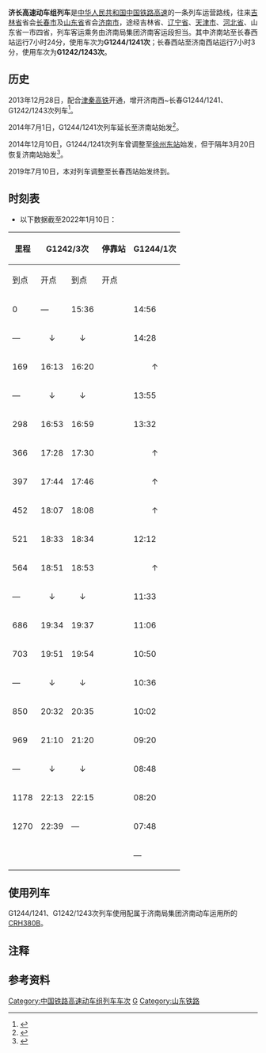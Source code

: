 {{Infobox CHNTrain
| 国铁列车     = 济长高速动车组列车
| name_bgcolor = #0033c9
| 开行      = 2013年12月28日
| 铁路局    = [[济南局集团|济南局集团]]
| 客运段    = 济南客运段
| 等级      = [[高速动车组列车|高速动车组列车]]
| 曾用车次   = 
| 目前车次   = G1244/1241、G1242/1243次
| 运行区间   = [[济南站|济南站]] → [[长春西站|长春西站]]（G1244/1241次）<br />[[长春西站|长春西站]] → [[济南西站|济南西站]]（G1242/1243次）
| 途径线路   = [[京哈客运专线|京哈客运专线]]、[[京哈铁路|京哈铁路]]、[[津秦高速铁路|津秦高速铁路]]、[[京沪高速铁路|京沪高速铁路]]
| 发车时间   = 济南站：07:32（G1244/1241次）<br />长春西站：15:36（G1242/1243次）
| 终到时间   = 长春西站：14:56（G1244/1241次）<br />济南西站：22:39（G1242/1243次）
| 全程时间   = 7小时24分（G1244/1241次）<br />7小时3分（G1242/1243次）
| 停靠 = [[沈阳北站|沈阳北站]]、[[天津西站|天津西站]]等
| 车体  = [[和谐号CRH380B型电力动车组|CRH380B]]
}} 

'''济长高速动车组列车'''是[[中华人民共和国|中华人民共和国]][[中国铁路高速|中国铁路高速]]的一条列车运营路线，往来[[吉林省|吉林省]]省会[[长春市|长春市]]{{注|本对列车逢冬季临时调整至沈阳北站始发终到}}及[[山东省|山东省]]省会[[济南市|济南市]]，途经吉林省、[[辽宁省|辽宁省]]、[[天津市|天津市]]、[[河北省|河北省]]、山东省一市四省，列车客运乘务由济南局集团济南客运段担当。其中济南站至长春西站运行7小时24分，使用车次为'''G1244/1241次'''；长春西站至济南西站运行7小时3分，使用车次为'''G1242/1243次'''。

==历史==
2013年12月28日，配合[[津秦高速铁路|津秦高铁]]开通，增开济南西~长春G1244/1241、G1242/1243次列车<ref>{{cite web |title=北京铁路局12月28日起实施新列车运行图 |url=https://news.qq.com/a/20131216/009836.htm |website=腾讯网 |accessdate=2013-12-16 |archive-date=2021-10-19 |archive-url=https://web.archive.org/web/20211019143206/https://news.qq.com/a/20131216/009836.htm |dead-url=no }}</ref>。

2014年7月1日，G1244/1241次列车延长至济南站始发<ref>{{cite web |title=长春到乌鲁木齐有直通列车了 |url=http://roll.sohu.com/20140610/n400630294.shtml |website=搜狐 |accessdate=2014-06-10 |archive-date=2021-10-26 |archive-url=https://web.archive.org/web/20211026165942/http://roll.sohu.com/20140610/n400630294.shtml |dead-url=no }}</ref>。

2014年12月10日，G1244/1241次列车曾调整至[[徐州东站|徐州东站]]始发，但于隔年3月20日恢复济南站始发<ref>{{cite web |title=3月20日起部分火车票停售 烟台至成都车次调整 |url=http://www.jiaodong.net/news/system/2015/01/28/012574521.shtml |website=胶东在线 |accessdate=2015-01-28 |archive-date=2018-10-04 |archive-url=https://web.archive.org/web/20181004185714/http://www.jiaodong.net/news/system/2015/01/28/012574521.shtml |dead-url=no }}</ref>。

2019年7月10日，本对列车调整至长春西站始发终到。

==时刻表==
*以下数据截至2022年1月10日：
{| class="wikitable"
! rowspan="2"|里程
! colspan="2"|G1242/3次
! rowspan="2"|停靠站
! colspan="2"|G1244/1次
! rowspan="2"|里程
|-
!到点!!开点!!到点!!开点
|-
|0||—||15:36||{{站|长春西}}||14:56||—||1290
|-
|—||<center>↓</center>||<center>↓</center>||{{站|四平东}}||14:28||14:30||1172
|-
|169||16:13||16:20||{{站|昌图西}}||<center>↑</center>||<center>↑</center>||—
|-
|—||<center>↓</center>||<center>↓</center>||{{站|铁岭西}}||13:55||13:57||1046
|-
|298||16:53||16:59||{{站|沈阳北}}||13:32||13:36||992
|-
|366||17:28||17:30||{{站|辽中}}||<center>↑</center>||<center>↑</center>||—
|-
|397||17:44||17:46||{{站|台安}}||<center>↑</center>||<center>↑</center>||—
|-
|452||18:07||18:08||{{站|盘锦北}}||<center>↑</center>||<center>↑</center>||—
|-
|521||18:33||18:34||{{站|锦州南}}||12:12||12:14||769
|-
|564||18:51||18:53||{{站|葫芦岛北}}||<center>↑</center>||<center>↑</center>||—
|-
|—||<center>↓</center>||<center>↓</center>||{{站|绥中北}}||11:33||11:35||667
|-
|686||19:34||19:37||{{站|山海关}}||11:06||11:09||604
|-
|703||19:51||19:54||{{站|秦皇岛}}||10:50||10:52||587
|-
|—||<center>↓</center>||<center>↓</center>||{{站|北戴河}}||10:36||10:39||566
|-
|850||20:32||20:35||{{站|唐山}}||10:02||10:05||440
|-
|969||21:10||21:20||{{站|天津西}}||09:20||09:25||321
|-
|—||<center>↓</center>||<center>↓</center>||{{站|沧州西}}||08:48||08:50||216
|-
|1178||22:13||22:15||{{站|德州东}}||08:20||08:22||112
|-
|1270||22:39||—||{{站|济南西}}||07:48||07:56||20
|-
| || || ||{{站|济南}}||—||07:32||0
|}

==使用列车==
G1244/1241、G1242/1243次列车使用配属于济南局集团济南动车运用所的[[和谐号CRH380B型电力动车组|CRH380B]]。

==注释==
<div class="references-small">{{NoteFoot}}</div>

==参考资料==
{{reflist}}
{{中国高速动车组列车车次|0}}
[[Category:中国铁路高速动车组列车车次|Category:中国铁路高速动车组列车车次]]
[[Category:中国铁路济南局集团有限公司|G]]
[[Category:山东铁路|Category:山东铁路]]